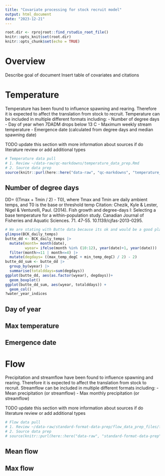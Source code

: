 ```yaml
---
title: "Covariate processing for stock recruit model"
output: html_document
date: "2023-12-21"
---
```


```r
root.dir <- rprojroot::find_rstudio_root_file()
knitr::opts_knit$set(root.dir)
knitr::opts_chunk$set(echo = TRUE)
```

# Overview
Describe goal of document
Insert table of covariates and citations

# Temperature
Temperature has been found to influence spawning and rearing. Therefore it is expected to affect the translation from stock to recruit. Temperature can be included in multiple different formats including:
- Number of degree days
- Day of year when 7DADM drops below 13 C
- Maximum weekly stream temperature
- Emergence date (calculated from degree days and median spawning date)

TODO update this section with more information about sources if do literature review or add additional types

```r
# Temperature data pull
# 1. Review ~/data-raw/qc-markdowns/temperature_data_prep.Rmd
# 2. Source data prep
source(knitr::purl(here::here("data-raw", "qc-markdowns", "temperature_data_prep.Rmd"), quiet=TRUE)) # after reviewing we will likely just source the data prep file here so you have access to all the data objects

```

## Number of degree days
DD= ((Tmax + Tmin / 2) - T0), where Tmax and Tmin are daily ambient temps, and T0 is the base or threshold temp
Citation: Chezik, Kyle & Lester, Nigel & Venturelli, Paul. (2014). Fish growth and degree-days I: Selecting a base temperature for a within-population study. Canadian Journal of Fisheries and Aquatic Sciences. 71. 47-55. 10.1139/cjfas-2013-0295. 
```r
# We are stating with Butte data because its ok and would be a good placeholder
glimpse(BCK_daily_temps)
butte_dd <- BCK_daily_temps |> 
  mutate(month= month(date), 
         wyear= ifelse(month %in% (10:12), year(date)+1, year(date))) |>  
  filter(month>=11 | month<=4) |> 
  mutate(degdays= ((max_temp_degC + min_temp_degC) / 2) - 2) 
butte_dd_sum <- butte_dd |> 
  group_by(wyear) |> 
  summarise(totalddays=sum(degdays))
ggplot(butte_dd, aes(as.factor(wyear), degdays))+
  geom_boxplot()
ggplot(butte_dd_sum, aes(wyear, totalddays)) +
  geom_col()
?water_year_indices
```


## Day of year

## Max temperature

## Emergence date

# Flow
Precipitation and streamflow have been found to influence spawning and rearing. Therefore it is expected to affect the translation from stock to recruit. Streamflow can be included in multiple different formats including:
- Mean precipitation (or streamflow)
- Max monthly precipitation (or streamflow)

TODO update this section with more information about sources if do literature review or add additional types

```r
# Flow data pull
# 1. Review ~/data-raw/standard-format-data-prep/flow_data_prep_files/flow_data_prep.Rmd
# 2. Source data prep
# source(knitr::purl(here::here("data-raw", "standard-format-data-prep", "flow_data_prep_files", "flow_data_prep.Rmd"), quiet=TRUE)) # after reviewing we will likely just source the data prep file here so you have access to all the data objects
```


## Mean flow

## Max flow


